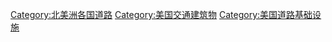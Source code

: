 [[Category:北美洲各国道路|Category:北美洲各国道路]]
[[Category:美国交通建筑物|Category:美国交通建筑物]]
[[Category:美国道路基础设施|Category:美国道路基础设施]]